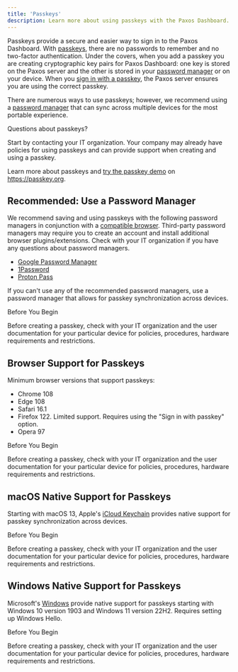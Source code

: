 ```yaml
---
title: 'Passkeys'
description: Learn more about using passkeys with the Paxos Dashboard.
---
```



Passkeys provide a secure and easier way to sign in to the Paxos Dashboard.
With [passkeys](https://passkey.org/), there are no passwords to remember and no two-factor authentication.
Under the covers, when you add a passkey you are creating cryptographic key pairs for Paxos Dashboard: one key is stored on the Paxos server and the other is stored in your [password manager](#recommended-managers) or on your device.
When you [sign in with a passkey](/guides/dashboard/signin#passkey), the Paxos server ensures you are using the correct passkey.

There are numerous ways to use passkeys; however, we recommend using a [password manager](#recommended-managers) that can sync across multiple devices for the most portable experience.

<Tip>

 Questions about passkeys?

Start by contacting your IT organization.
Your company may already have policies for using passkeys and can provide support when creating and using a passkey.

Learn more about passkeys and [try the passkey demo](https://passkey.org/) on https://passkey.org.

</Tip>

## Recommended: Use a Password Manager

We recommend saving and using passkeys with the following password managers in conjunction with a [compatible browser](#passkey-browsers).
Third-party password managers may require you to create an account and install additional browser plugins/extensions.
Check with your IT organization if you have any questions about password managers.

- [Google Password Manager](https://support.google.com/chrome/answer/13168025)
- [1Password](https://support.1password.com/save-use-passkeys/)
- [Proton Pass](https://proton.me/support/pass-use-passkeys) 

If you can't use any of the recommended password managers, use a password manager that allows for passkey synchronization across devices.

<Tip>

 Before You Begin

Before creating a passkey, check with your IT organization and the user documentation for your particular device for policies, procedures, hardware requirements and restrictions.

</Tip>

## Browser Support for Passkeys

Minimum browser versions that support passkeys:

- Chrome 108
- Edge 108
- Safari 16.1
- Firefox 122. Limited support. Requires using the "Sign in with passkey" option.
- Opera 97

<Tip>

 Before You Begin

Before creating a passkey, check with your IT organization and the user documentation for your particular device for policies, procedures, hardware requirements and restrictions.

</Tip>

## macOS Native Support for Passkeys

Starting with macOS 13, Apple's [iCloud Keychain](https://support.apple.com/guide/passwords/passkeys-mchl4af65d1a/mac) provides native support for passkey synchronization across devices.

<Tip>

 Before You Begin

Before creating a passkey, check with your IT organization and the user documentation for your particular device for policies, procedures, hardware requirements and restrictions.

</Tip>

## Windows Native Support for Passkeys

Microsoft's [Windows](https://learn.microsoft.com/en-us/windows/security/identity-protection/passkeys/?tabs=windows%2Cintune) provide native support for passkeys starting with Windows 10 version 1903 and Windows 11 version 22H2. Requires setting up Windows Hello.

<Tip>

 Before You Begin

Before creating a passkey, check with your IT organization and the user documentation for your particular device for policies, procedures, hardware requirements and restrictions.

</Tip>
